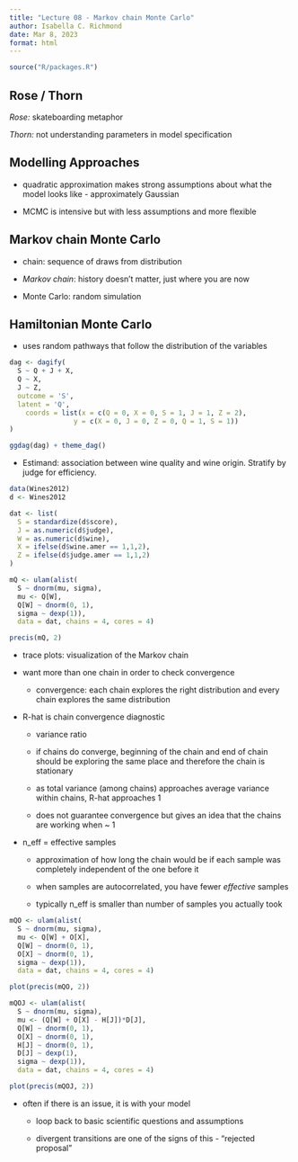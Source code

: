 ```yaml
---
title: "Lecture 08 - Markov chain Monte Carlo"
author: Isabella C. Richmond
date: Mar 8, 2023
format: html
---
```


```r
source("R/packages.R")
```

## Rose / Thorn

*Rose:* skateboarding metaphor

*Thorn:* not understanding parameters in model specification

## Modelling Approaches

-   quadratic approximation makes strong assumptions about what the model looks like - approximately Gaussian

-   MCMC is intensive but with less assumptions and more flexible

## Markov chain Monte Carlo

-   chain: sequence of draws from distribution

-   *Markov chain*: history doesn't matter, just where you are now

-   Monte Carlo: random simulation

## Hamiltonian Monte Carlo

-   uses random pathways that follow the distribution of the variables

```r
dag <- dagify(
  S ~ Q + J + X,
  Q ~ X,
  J ~ Z,
  outcome = 'S',
  latent = 'Q',
    coords = list(x = c(Q = 0, X = 0, S = 1, J = 1, Z = 2),
                y = c(X = 0, J = 0, Z = 0, Q = 1, S = 1))
)

ggdag(dag) + theme_dag()
```

-   Estimand: association between wine quality and wine origin. Stratify by judge for efficiency.

```r
data(Wines2012)
d <- Wines2012

dat <- list(
  S = standardize(d$score),
  J = as.numeric(d$judge), 
  W = as.numeric(d$wine),
  X = ifelse(d$wine.amer == 1,1,2),
  Z = ifelse(d$judge.amer == 1,1,2)
)

mQ <- ulam(alist(
  S ~ dnorm(mu, sigma), 
  mu <- Q[W],
  Q[W] ~ dnorm(0, 1), 
  sigma ~ dexp(1)),
  data = dat, chains = 4, cores = 4)

precis(mQ, 2)
```

-   trace plots: visualization of the Markov chain

-   want more than one chain in order to check convergence

    -   convergence: each chain explores the right distribution and every chain explores the same distribution

-   R-hat is chain convergence diagnostic

    -   variance ratio

    -   if chains do converge, beginning of the chain and end of chain should be exploring the same place and therefore the chain is stationary

    -   as total variance (among chains) approaches average variance within chains, R-hat approaches 1

    -   does not guarantee convergence but gives an idea that the chains are working when \~ 1

-   n_eff = effective samples

    -   approximation of how long the chain would be if each sample was completely independent of the one before it

    -   when samples are autocorrelated, you have fewer *effective* samples

    -   typically n_eff is smaller than number of samples you actually took

```r
mQO <- ulam(alist(
  S ~ dnorm(mu, sigma), 
  mu <- Q[W] + O[X],
  Q[W] ~ dnorm(0, 1),
  O[X] ~ dnorm(0, 1),
  sigma ~ dexp(1)),
  data = dat, chains = 4, cores = 4)

plot(precis(mQO, 2))

mQOJ <- ulam(alist(
  S ~ dnorm(mu, sigma), 
  mu <- (Q[W] + O[X] - H[J])*D[J],
  Q[W] ~ dnorm(0, 1),
  O[X] ~ dnorm(0, 1),
  H[J] ~ dnorm(0, 1),
  D[J] ~ dexp(1),
  sigma ~ dexp(1)),
  data = dat, chains = 4, cores = 4)

plot(precis(mQOJ, 2))
```

-   often if there is an issue, it is with your model

    -   loop back to basic scientific questions and assumptions

    -   divergent transitions are one of the signs of this - "rejected proposal"
